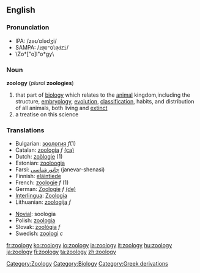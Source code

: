 ==English==
{{wikipedia}}
===Pronunciation===
*IPA: /zəʊˈɒlədʒi/
*SAMPA: /<tt>z@U"Ql@dZi</tt>/
*\Zo*["o]l"o*gy\

===Noun===
'''zoology''' (''plural'' '''zoologies''')
# that part of [[biology]] which relates to the [[animal]] kingdom,including the structure, [[embryology]], [[evolution]], [[classification]], habits, and distribution of all animals, both living and [[extinct]]
# a treatise on this science

===Translations===
{{top}}
*Bulgarian: [[зоология]] ''f''(1)
*Catalan: [[zoologia]] ''f'' [[:ca:zoologia|(ca)]] 
*Dutch: [[zoölogie]] (1)
*Estonian: [[zooloogia]]
*Farsi: [[جانورشناسی]] (janevar-shenasi)
*Finnish: [[eläintiede]]
*French: [[zoologie]] ''f'' (1)
*German: [[Zoologie]] ''f'' [[:de:Zoologie|(de)]] 
*[[Interlingua]]: [[Zoologia]]
*Lithuanian: [[zoologija]] ''f''
{{mid}}
*[[Novial]]: soologia
*Polish: [[zoologia]]
*Slovak: [[zoológia#Slovak|zoológia]] ''f''
*Swedish: [[zoologi#Swedish|zoologi]] ''c''
{{bottom}}

[[Category:Zoology]]
[[Category:Biology]]
[[Category:Greek derivations]]

[[fr:zoology]]
[[ko:zoology]]
[[io:zoology]]
[[ia:zoology]]
[[it:zoology]]
[[hu:zoology]]
[[ja:zoology]]
[[fi:zoology]]
[[ta:zoology]]
[[zh:zoology]]